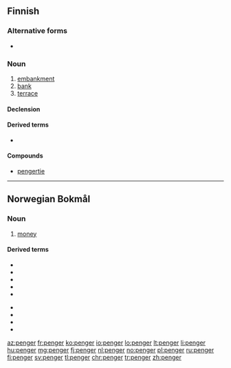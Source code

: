 ==Finnish==

===Alternative forms===
* {{l|fi|penkere}}

===Noun===
{{fi-noun}}

# [[embankment]]
# [[bank]]
# [[terrace]]

====Declension====
{{fi-decl-askel|pe|ng|nk|er|ä}}

====Derived terms====
* {{l|fi|pengertää}}

====Compounds====
* [[pengertie]]

----

==Norwegian Bokmål==
{{wikipedia|lang=no}}

===Noun===
{{head|nb|noun|g=p|definite plural|pengene}}

# [[money]]

====Derived terms====
{{top2}}
* {{l|nb|bompenger}}
* {{l|nb|feriepenger}}
* {{l|nb|lommepenger}}
* {{l|nb|løsepenger}}
* {{l|nb|pengemangel}}
{{mid2}}
* {{l|nb|pengepung}}
* {{l|nb|pengeskap}}
* {{l|nb|pengesum}}
* {{l|nb|småpenger}}
{{bottom}}

[[az:penger]]
[[fr:penger]]
[[ko:penger]]
[[io:penger]]
[[lo:penger]]
[[lt:penger]]
[[li:penger]]
[[hu:penger]]
[[mg:penger]]
[[fj:penger]]
[[nl:penger]]
[[no:penger]]
[[pl:penger]]
[[ru:penger]]
[[fi:penger]]
[[sv:penger]]
[[tl:penger]]
[[chr:penger]]
[[tr:penger]]
[[zh:penger]]